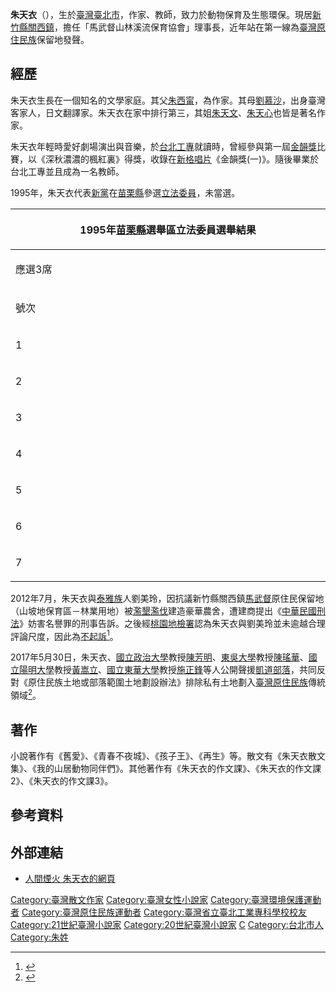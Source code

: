 {{BLPsources|time=2021-08-31}}
'''朱天衣'''（{{bd|1960年|5月7日|||}}），生於[[臺灣|臺灣]][[臺北市|臺北市]]，作家、教師，致力於動物保育及生態環保。現居[[新竹縣|新竹縣]][[關西鎮_(臺灣)|關西鎮]]，擔任「馬武督山林溪流保育協會」理事長，近年站在第一線為[[臺灣原住民族|臺灣原住民族]]保留地發聲。

== 經歷 ==
朱天衣生長在一個知名的文學家庭。其父[[朱西甯|朱西甯]]，為作家。其母[[劉慕沙|劉慕沙]]，出身臺灣客家人，日文翻譯家。朱天衣在家中排行第三，其姐[[朱天文|朱天文]]、[[朱天心|朱天心]]也皆是著名作家。

朱天衣年輕時愛好劇場演出與音樂，於[[台北工專|台北工專]]就讀時，曾經參與第一屆[[金韻獎|金韻獎]]比賽，以《深秋濃濃的楓紅裏》得獎，收錄在[[新格唱片|新格唱片]]《金韻獎(一)》。隨後畢業於台北工專並且成為一名教師。

1995年，朱天衣代表[[新黨|新黨]]在[[苗栗縣|苗栗縣]]參選[[立法委員|立法委員]]，未當選。

{|class="wikitable sortable collapsible autocollapse" style="margin:auto; text-align:center"
|-
! colspan="7" width=620px|1995年[[苗栗縣|苗栗縣]]選舉區立法委員選舉結果
|-
! colspan="7" width=620px|應選3席
|-
!width=35|號次
!width=55| 候選人
!width=120| 政黨
!width=75| 得票數
!width=75| 得票率
!width=49| 當選標記
|-
|1||[[陳文輝_(1943年)|陳文輝]]||{{DPP}}||style="border-left:4px solid #000000;" align="right"|61,519
|align="right"|22.69%
|align="center"|[[File:Vote1.svg|20px]]
|-
|2||[[劉政鴻|劉政鴻]]||{{KMT}}||style="border-left:4px solid #000000;" align="right"|60,234
|align="right"|22.22%
|align="center"|
|-
|3||[[徐成焜|徐成焜]]||{{KMT}}||style="border-left:4px solid #000000;" align="right"|66,391
|align="right"|24.49%
|align="center"|[[File:Vote1.svg|20px]]
|-
|4||[[吳錦源|吳錦源]]||{{Nonp}}||style="border-left:4px solid #000000;" align="right"|590
|align="right"|0.22%
|align="center"|
|-
|5||[[黃瑞明|黃瑞明]]||{{Nonp}}||style="border-left:4px solid #000000;" align="right"|1,039
|align="right"|0.38%
|align="center"|
|-
|6||[[朱天衣|朱天衣]]||{{NP}}||style="border-left:4px solid #000000;" align="right"|19,527
|align="right"|7.20%
|align="center"|
|-
|7||[[王素筠|王素筠]]||{{Nonp}}||style="border-left:4px solid #000000;" align="right"|61,835
|align="right"|22.81%
|align="center"|[[File:Vote1.svg|20px]]
|}

2012年7月，朱天衣與[[泰雅族|泰雅族]]人劉美玲，因抗議新竹縣關西鎮[[馬武督|馬武督]]原住民保留地（山坡地保育區－林業用地）被[[濫墾|濫墾]][[濫伐|濫伐]]建造豪華農舍，遭建商提出《[[中華民國刑法|中華民國刑法]]》妨害名譽罪的刑事告訴。之後經[[桃園地檢署|桃園地檢署]]認為朱天衣與劉美玲並未逾越合理評論尺度，因此為[[不起訴|不起訴]]<ref>{{Cite web|url=http://news.chinatimes.com/society/11050301/112012100300134.html|language=zh-tw|author=甘嘉雯|title=批評農舍蓋成像納骨塔 作家朱天衣被告誹謗 不起訴|publisher=中國時報|6=|date=2012-10-03|accessdate=2012-10-03|deadurl=yes|archiveurl=https://web.archive.org/web/20121006030837/http://news.chinatimes.com/society/11050301/112012100300134.html|archivedate=2012-10-06}}</ref>。

2017年5月30日，朱天衣、[[國立政治大學|國立政治大學]]教授[[陳芳明|陳芳明]]、[[東吳大學_(臺灣)|東吳大學]]教授[[陳瑤華|陳瑤華]]、[[國立陽明大學|國立陽明大學]]教授[[黃嵩立|黃嵩立]]、[[國立東華大學|國立東華大學]]教授[[施正鋒|施正鋒]]等人公開聲援[[凱道部落|凱道部落]]，共同反對《原住民族土地或部落範圍土地劃設辦法》排除私有土地劃入[[臺灣原住民族|臺灣原住民族]]傳統領域<ref>{{Cite web|url=https://udn.com/news/story/7266/2493393|author=吳佩旻|title=下周滿70歲生日 陳芳明：願望已幻滅|publisher=聯合報即時新聞|date=2017-05-30|accessdate=2017-05-31|archive-date=2017-05-30|archive-url=https://web.archive.org/web/20170530125007/https://udn.com/news/story/7266/2493393|dead-url=no}}</ref>。

==著作==
小說著作有《舊愛》、《青春不夜城》、《孩子王》、《再生》等。散文有《朱天衣散文集》、《我的山居動物同伴們》。其他著作有《朱天衣的作文課》、《朱天衣的作文課2》、《朱天衣的作文課3》。

==參考資料==
{{reflist}}

== 外部連結 ==
*[https://web.archive.org/web/20160501021725/http://rekiwang.idv.tw/ 人間煙火 朱天衣的網頁]

{{台灣環境運動}}

{{DEFAULTSORT:Chu朱}}
[[Category:臺灣散文作家|Category:臺灣散文作家]]
[[Category:臺灣女性小說家|Category:臺灣女性小說家]]
[[Category:臺灣環境保護運動者|Category:臺灣環境保護運動者]]
[[Category:臺灣原住民族運動者|Category:臺灣原住民族運動者]]
[[Category:臺灣省立臺北工業專科學校校友|Category:臺灣省立臺北工業專科學校校友]]
[[Category:21世紀臺灣小說家|Category:21世紀臺灣小說家]]
[[Category:20世紀臺灣小說家|Category:20世紀臺灣小說家]]
[[Category:客家裔臺灣人|C]]
[[Category:台北市人|Category:台北市人]]
[[Category:朱姓|Category:朱姓]]